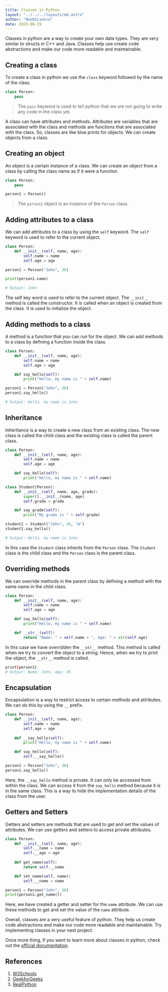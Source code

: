 ```yaml
---
title: Classes in Python
layout: "../../../layouts/md.astro"
author: "NoobScience"
date: 2023-06-19
---
```


Classes in python are a way to create your own data types. 
They are very similar to structs in C++ and Java.
Classes help use create code abstractions and make our code more readable and maintainable.

## Creating a class

To create a class in python we use the `class` keyword followed by the name of the class.

```python
class Person:
    pass
```

> The `pass` keyword is used to tell python that we are not going to write any code in the class yet.

A class can have attributes and methods. Attributes are variables that are associated with the class and methods are functions that are associated with the class.
So, classes are like blue prints for objects. We can create objects from a class.

## Creating an object

An object is a certain instance of a class. We can create an object from a class by calling the class name as if it were a function.

```python
class Person:
    pass

person1 = Person()
```

> The `person1` object is an instance of the `Person` class.

## Adding attributes to a class

We can add attributes to a class by using the `self` keyword. The `self` keyword is used to refer to the current object.

```python
class Person:
    def __init__(self, name, age):
        self.name = name
        self.age = age

person1 = Person("John", 36)

print(person1.name)

# Output: John
```

The self key word is used to refer to the current object. The `__init__` method is called the constructor. It is called when an object is created from the class.
It is used to initialize the object.

## Adding methods to a class

A method is a function that you can run for the object. We can add methods to a class by defining a function inside the class.

```python
class Person:
    def __init__(self, name, age):
        self.name = name
        self.age = age

    def say_hello(self):
        print("Hello, my name is " + self.name)

person1 = Person("John", 36)
person1.say_hello()

# Output: Hello, my name is John
```

## Inheritance

Inheritance is a way to create a new class from an existing class. The new class is called the child class and the existing class is called the parent class.

```python
class Person:
    def __init__(self, name, age):
        self.name = name
        self.age = age

    def say_hello(self):
        print("Hello, my name is " + self.name)

class Student(Person):
    def __init__(self, name, age, grade):
        super().__init__(name, age)
        self.grade = grade

    def say_grade(self):
        print("My grade is " + self.grade)

student1 = Student("John", 36, "A")
student1.say_hello()

# Output: Hello, my name is John
```

In this case the `Student` class inherits from the `Person` class. The `Student` class is the child class and the `Person` class is the parent class.

## Overriding methods

We can override methods in the parent class by defining a method with the same name in the child class.

```python
class Person:
    def __init__(self, name, age):
        self.name = name
        self.age = age

    def say_hello(self):
        print("Hello, my name is " + self.name)

    def __str__(self):
        return "Name: " + self.name + ", Age: " + str(self.age)
```

In this case we have overridden the `__str__` method. This method is called when we try to convert the object to a string.
Hence, when we try to print the object, the `__str__` method is called.

```bash
print(person1)
# Output: Name: John, Age: 36
```

## Encapsulation

Encapsulation is a way to restrict access to certain methods and attributes. We can do this by using the `__` prefix.

```python
class Person:
    def __init__(self, name, age):
        self.name = name
        self.age = age
    
    def __say_hello(self):
        print("Hello, my name is " + self.name)

    def say_hello(self):
        self.__say_hello()

person1 = Person("John", 36)
person1.say_hello()
```

Here, the `__say_hello` method is private. It can only be accessed from within the class. We can access it from the `say_hello` method because it is in the same class.
This is a way to hide the implementation details of the class from the user.

## Getters and Setters

Getters and setters are methods that are used to get and set the values of attributes. We can use getters and setters to access private attributes.

```python
class Person:
    def __init__(self, name, age):
        self.__name = name
        self.__age = age
    
    def get_name(self):
        return self.__name

    def set_name(self, name):
        self.__name = name

person1 = Person("John", 36)
print(person1.get_name())
```

Here, we have created a getter and setter for the `name` attribute. We can use these methods to get and set the value of the `name` attribute.

Overall, classes are a very useful feature of python. They help us create code abstractions and make our code more readable and maintainable.
Try implementing classes in your next project.

Once more thing, if you want to learn more about classes in python, check out the [official documentation](https://docs.python.org/3/tutorial/classes.html).

## References

1. [W3Schools](https://www.w3schools.com/python/python_classes.asp)
2. [GeekforGeeks](https://www.geeksforgeeks.org/python-classes-and-objects/)
3. [RealPython](https://realpython.com/python3-object-oriented-programming/)

